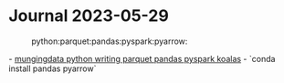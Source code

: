 = Journal 2023-05-29 =
:python:parquet:pandas:pyspark:pyarrow:

- [[https://mungingdata.com/python/writing-parquet-pandas-pyspark-koalas/|mungingdata python writing parquet pandas pyspark koalas]]
- `conda install pandas pyarrow`

{{{python
import pandas as pd
from pathlib import Path
import pyedna

ednadata = "data"
signalid = "signal"
rawbook = Path(r"file_path.xlsx")

data = pyedna.eDNA(ednadata=ednadata, signalid=signalid, inbook=rawbook)

df = (
    data.table.transpose()
    .reindex(index=data.table_columns.index)
    .set_index(pd.MultiIndex.from_frame(data.table_columns))
    .transpose()
)

pqpath = rawbook.with_stem("_".join([rawbook.stem, ednadata])).with_suffix(".parquet")
df.to_parquet(pqpath)
df2 = pd.read_parquet(pqpath)
}}}
